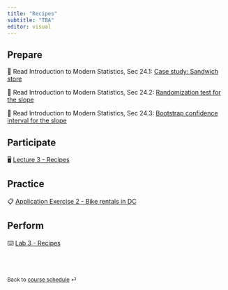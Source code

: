 ```yaml
---
title: "Recipes"
subtitle: "TBA"
editor: visual
---
```



## Prepare

📖 Read Introduction to Modern Statistics, Sec 24.1: [Case study: Sandwich store](https://openintro-ims.netlify.app/inf-model-slr.html#case-study-sandwich-store)

📖 Read Introduction to Modern Statistics, Sec 24.2: [Randomization test for the slope](https://openintro-ims.netlify.app/inf-model-slr.html#randslope)

📖 Read Introduction to Modern Statistics, Sec 24.3: [Bootstrap confidence interval for the slope](https://openintro-ims.netlify.app/inf-model-slr.html#bootbeta1)

## Participate

🖥️ [Lecture 3 - Recipes](/slides/BSMM_8740_lec-03.html)

## Practice

📋 [Application Exercise 2 - Bike rentals in DC](/ae/ae-2-dcbikeshare.html)

## Perform

⌨️ [Lab 3 - Recipes](/labs/bssm-8740_lab-3.html "Lab instructions")

<br><br>

::: {style="font-size: 0.875em;"}
Back to [course schedule](/ "Course schedule") ⏎
:::
